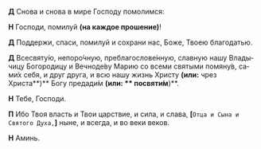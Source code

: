 **Д** Снова и снова в мире Господу помолимся:

**Н** Господи, помилуй **(на каждое прошение)**!

**Д** Поддержи, спаси, помилуй и сохрани нас, Боже, Тво­ею благодатью.

**Д** Всесвяту́ю, непоро́чную, преблагослове́нную, слав­ную нашу Вла­ды­чицу Богородицу и Вечноде́ву Ма­рию со все­ми свя­тыми помяну́в, са­ми́х се­бя, и друг друга, и всю нашу жизнь Христу **(или:** чрез Христа**)** Богу пре­да­ди́м **(или: ** по­святи́м**)**.

**Н** Тебе, Господи.

**П** Ибо Твоя власть и Твои царствие, и сила, и слава, **[**`Отца и Сына и Святого Духа,`**]** ныне, и всегда, и во веки веков.

**Н** Аминь.
